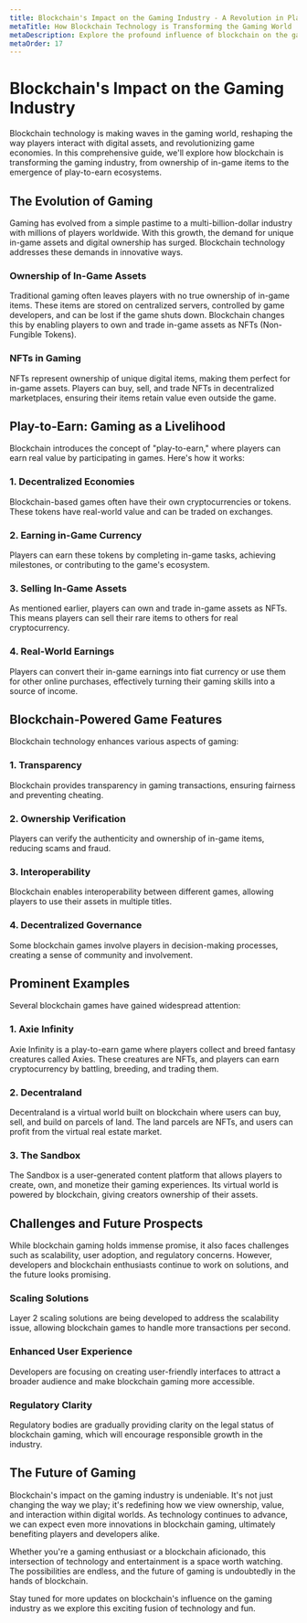 ```yaml
---
title: Blockchain's Impact on the Gaming Industry - A Revolution in Play
metaTitle: How Blockchain Technology is Transforming the Gaming World
metaDescription: Explore the profound influence of blockchain on the gaming industry. Learn about in-game assets, digital ownership, play-to-earn, and the future of gaming.
metaOrder: 17
---
```


# Blockchain's Impact on the Gaming Industry

Blockchain technology is making waves in the gaming world, reshaping the way players interact with digital assets, and revolutionizing game economies. In this comprehensive guide, we'll explore how blockchain is transforming the gaming industry, from ownership of in-game items to the emergence of play-to-earn ecosystems.

## The Evolution of Gaming

Gaming has evolved from a simple pastime to a multi-billion-dollar industry with millions of players worldwide. With this growth, the demand for unique in-game assets and digital ownership has surged. Blockchain technology addresses these demands in innovative ways.

### Ownership of In-Game Assets

Traditional gaming often leaves players with no true ownership of in-game items. These items are stored on centralized servers, controlled by game developers, and can be lost if the game shuts down. Blockchain changes this by enabling players to own and trade in-game assets as NFTs (Non-Fungible Tokens).

### NFTs in Gaming

NFTs represent ownership of unique digital items, making them perfect for in-game assets. Players can buy, sell, and trade NFTs in decentralized marketplaces, ensuring their items retain value even outside the game.

## Play-to-Earn: Gaming as a Livelihood

Blockchain introduces the concept of "play-to-earn," where players can earn real value by participating in games. Here's how it works:

### 1. Decentralized Economies

Blockchain-based games often have their own cryptocurrencies or tokens. These tokens have real-world value and can be traded on exchanges.

### 2. Earning in-Game Currency

Players can earn these tokens by completing in-game tasks, achieving milestones, or contributing to the game's ecosystem.

### 3. Selling In-Game Assets

As mentioned earlier, players can own and trade in-game assets as NFTs. This means players can sell their rare items to others for real cryptocurrency.

### 4. Real-World Earnings

Players can convert their in-game earnings into fiat currency or use them for other online purchases, effectively turning their gaming skills into a source of income.

## Blockchain-Powered Game Features

Blockchain technology enhances various aspects of gaming:

### 1. Transparency

Blockchain provides transparency in gaming transactions, ensuring fairness and preventing cheating.

### 2. Ownership Verification

Players can verify the authenticity and ownership of in-game items, reducing scams and fraud.

### 3. Interoperability

Blockchain enables interoperability between different games, allowing players to use their assets in multiple titles.

### 4. Decentralized Governance

Some blockchain games involve players in decision-making processes, creating a sense of community and involvement.

## Prominent Examples

Several blockchain games have gained widespread attention:

### 1. Axie Infinity

Axie Infinity is a play-to-earn game where players collect and breed fantasy creatures called Axies. These creatures are NFTs, and players can earn cryptocurrency by battling, breeding, and trading them.

### 2. Decentraland

Decentraland is a virtual world built on blockchain where users can buy, sell, and build on parcels of land. The land parcels are NFTs, and users can profit from the virtual real estate market.

### 3. The Sandbox

The Sandbox is a user-generated content platform that allows players to create, own, and monetize their gaming experiences. Its virtual world is powered by blockchain, giving creators ownership of their assets.

## Challenges and Future Prospects

While blockchain gaming holds immense promise, it also faces challenges such as scalability, user adoption, and regulatory concerns. However, developers and blockchain enthusiasts continue to work on solutions, and the future looks promising.

### Scaling Solutions

Layer 2 scaling solutions are being developed to address the scalability issue, allowing blockchain games to handle more transactions per second.

### Enhanced User Experience

Developers are focusing on creating user-friendly interfaces to attract a broader audience and make blockchain gaming more accessible.

### Regulatory Clarity

Regulatory bodies are gradually providing clarity on the legal status of blockchain gaming, which will encourage responsible growth in the industry.

## The Future of Gaming

Blockchain's impact on the gaming industry is undeniable. It's not just changing the way we play; it's redefining how we view ownership, value, and interaction within digital worlds. As technology continues to advance, we can expect even more innovations in blockchain gaming, ultimately benefiting players and developers alike.

Whether you're a gaming enthusiast or a blockchain aficionado, this intersection of technology and entertainment is a space worth watching. The possibilities are endless, and the future of gaming is undoubtedly in the hands of blockchain.

Stay tuned for more updates on blockchain's influence on the gaming industry as we explore this exciting fusion of technology and fun.
